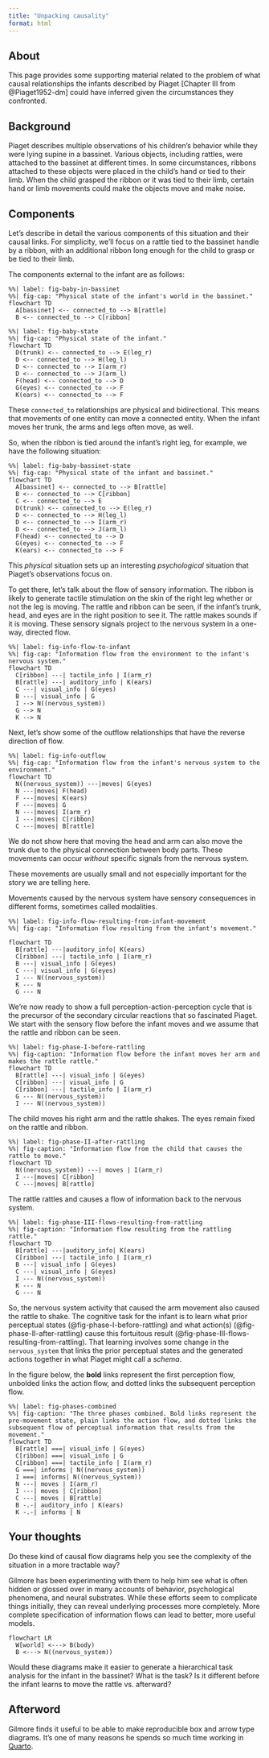```yaml
---
title: "Unpacking causality"
format: html
---
```


## About

This page provides some supporting material related to the problem of what causal relationships the infants described by Piaget [Chapter III from @Piaget1952-dm] could have inferred given the circumstances they confronted.

## Background

Piaget describes multiple observations of his children's behavior while they were lying supine in a bassinet.
Various objects, including rattles, were attached to the bassinet at different times.
In some circumstances, ribbons attached to these objects were placed in the child's hand or tied to their limb.
When the child grasped the ribbon or it was tied to their limb, certain hand or limb movements could make the objects move and make noise.

## Components

Let's describe in detail the various components of this situation and their causal links.
For simplicity, we'll focus on a rattle tied to the bassinet handle by a ribbon, with an additional ribbon long enough for the child to grasp or be tied to their limb.

The components external to the infant are as follows:

```mermaid
%%| label: fig-baby-in-bassinet
%%| fig-cap: "Physical state of the infant's world in the bassinet."
flowchart TD
  A[bassinet] <-- connected_to --> B[rattle]
  B <-- connected_to --> C[ribbon]
```

```mermaid
%%| label: fig-baby-state
%%| fig-cap: "Physical state of the infant."
flowchart TD
  D(trunk) <-- connected_to --> E(leg_r)
  D <-- connected_to --> H(leg_l)
  D <-- connected_to --> I(arm_r)
  D <-- connected_to --> J(arm_l)
  F(head) <-- connected_to --> D
  G(eyes) <-- connected_to --> F
  K(ears) <-- connected_to --> F
```

These `connected_to` relationships are physical and bidirectional.
This means that movements of one entity can move a connected entity.
When the infant moves her trunk, the arms and legs often move, as well.

So, when the ribbon is tied around the infant's right leg, for example, we have the following situation:

```mermaid
%%| label: fig-baby-bassinet-state
%%| fig-cap: "Physical state of the infant and bassinet."
flowchart TD
  A[bassinet] <-- connected_to --> B[rattle]
  B <-- connected_to --> C[ribbon]
  C <-- connected_to --> E
  D(trunk) <-- connected_to --> E(leg_r)
  D <-- connected_to --> H(leg_l)
  D <-- connected_to --> I(arm_r)
  D <-- connected_to --> J(arm_l)
  F(head) <-- connected_to --> D
  G(eyes) <-- connected_to --> F
  K(ears) <-- connected_to --> F  
```

This *physical* situation sets up an interesting *psychological* situation that Piaget's observations focus on.

To get there, let's talk about the flow of sensory information.
The ribbon is likely to generate tactile stimulation on the skin of the right leg whether or not the leg is moving.
The rattle and ribbon can be seen, if the infant's trunk, head, and eyes are in the right position to see it.
The rattle makes sounds if it is moving.
These sensory signals project to the nervous system in a one-way, directed flow.

```mermaid
%%| label: fig-info-flow-to-infant
%%| fig-cap: "Information flow from the environment to the infant's nervous system."
flowchart TD
  C[ribbon] ---| tactile_info | I(arm_r)
  B[rattle] ---| auditory_info | K(ears)
  C ---| visual_info | G(eyes)
  B ---| visual_info | G
  I --> N((nervous_system))
  G --> N
  K --> N
```

Next, let's show some of the outflow relationships that have the reverse direction of flow.

```mermaid
%%| label: fig-info-outflow
%%| fig-cap: "Information flow from the infant's nervous system to the environment."
flowchart TD
  N((nervous_system)) ---|moves| G(eyes)
  N ---|moves| F(head)
  F ---|moves| K(ears)
  F ---|moves| G
  N ---|moves| I(arm_r)
  I ---|moves| C[ribbon]
  C ---|moves| B[rattle]
```

::: {.callout-note}
We do not show here that moving the head and arm can also move the trunk due to the physical connection between body parts. These movements can occur *without* specific signals from the nervous system.

These movements are usually small and not especially important for the story we are telling here.
:::

Movements caused by the nervous system have sensory consequences in different forms, sometimes called modalities.

```mermaid
%%| label: fig-info-flow-resulting-from-infant-movement
%%| fig-cap: "Information flow resulting from the infant's movement."

flowchart TD
  B[rattle] ---|auditory_info| K(ears)
  C[ribbon] ---| tactile_info | I(arm_r)
  B ---| visual_info | G(eyes)
  C ---| visual_info | G(eyes)
  I --- N((nervous_system))
  K --- N
  G --- N
```

We're now ready to show a full perception-action-perception cycle that is the precursor of the secondary circular reactions that so fascinated Piaget.
We start with the sensory flow before the infant moves and we assume that the rattle and ribbon can be seen.

```mermaid
%%| label: fig-phase-I-before-rattling
%%| fig-caption: "Information flow before the infant moves her arm and makes the rattle rattle."
flowchart TD
  B[rattle] ---| visual_info | G(eyes)
  C[ribbon] ---| visual_info | G
  C[ribbon] ---| tactile_info | I(arm_r)
  G --- N((nervous_system))
  I --- N((nervous_system))
```

The child moves his right arm and the rattle shakes. The eyes remain fixed on the rattle and ribbon.

```mermaid
%%| label: fig-phase-II-after-rattling
%%| fig-caption: "Information flow from the child that causes the rattle to move."
flowchart TD
  N((nervous_system)) ---| moves | I(arm_r)
  I ---|moves| C[ribbon]
  C ---|moves| B[rattle]
```

The rattle rattles and causes a flow of information back to the nervous system.

```mermaid
%%| label: fig-phase-III-flows-resulting-from-rattling
%%| fig-caption: "Information flow resulting from the rattling rattle."
flowchart TD
  B[rattle] ---|auditory_info| K(ears)
  C[ribbon] ---| tactile_info | I(arm_r)
  B ---| visual_info | G(eyes)
  C ---| visual_info | G(eyes)
  I --- N((nervous_system))
  K --- N
  G --- N
```

So, the nervous system activity that caused the arm movement also caused the rattle to shake.
The cognitive task for the infant is to learn what prior perceptual states (@fig-phase-I-before-rattling) and what action(s) (@fig-phase-II-after-rattling) cause this fortuitous result (@fig-phase-III-flows-resulting-from-rattling).
That learning involves some change in the `nervous_system` that links the prior perceptual states and the generated actions together in what Piaget might call a *schema*.

In the figure below, the **bold** links represent the first perception flow, unbolded links the action flow, and dotted links the subsequent perception flow.

```mermaid
%%| label: fig-phases-combined
%%| fig-caption: "The three phases combined. Bold links represent the pre-movement state, plain links the action flow, and dotted links the subsequent flow of perceptual information that results from the movement."
flowchart TD
  B[rattle] ===| visual_info | G(eyes)
  C[ribbon] ===| visual_info | G
  C[ribbon] ===| tactile_info | I(arm_r)
  G ===| informs | N((nervous_system))
  I ===| informs| N((nervous_system))
  N ---| moves | I(arm_r)
  I ---| moves | C[ribbon]
  C ---| moves | B[rattle]
  B -.-| auditory_info | K(ears)
  K -.-| informs | N
```

## Your thoughts

Do these kind of causal flow diagrams help you see the complexity of the situation in a more tractable way?

Gilmore has been experimenting with them to help him see what is often hidden or glossed over in many accounts of behavior, psychological phenomena, and neural substrates. While these efforts seem to complicate things initially, they can reveal underlying processes more completely. More complete specification of information flows can lead to better, more useful models.

```mermaid
flowchart LR
  W[world] <---> B(body)
  B <---> N((nervous_system))
```

Would these diagrams make it easier to generate a hierarchical task analysis for the infant in the bassinet? What is the task? Is it different before the infant learns to move the rattle vs. afterward?

## Afterword

Gilmore finds it useful to be able to make reproducible box and arrow type diagrams.
It's one of many reasons he spends so much time working in [Quarto](https://quarto.org).
